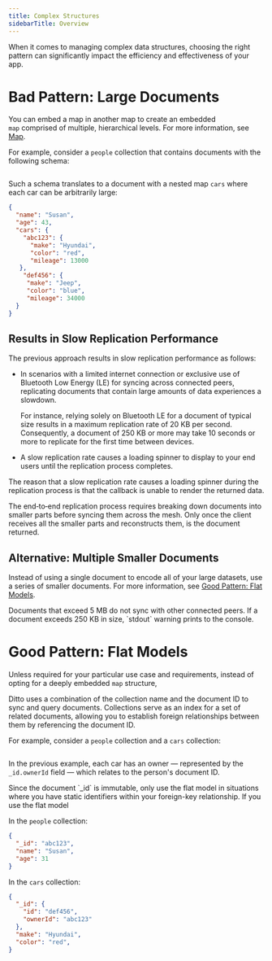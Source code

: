```yaml
---
title: Complex Structures
sidebarTitle: Overview
---
```


When it comes to managing complex data structures, choosing the right pattern can significantly impact the efficiency and effectiveness of your app.

# Bad Pattern: Large Documents

You can embed a map in another map to create an embedded `map` comprised of multiple, hierarchical levels. For more information, see [Map](<./../Data Types/Map.md>).

For example, consider a `people` collection that contains documents with the following schema:

<Frame>
  <img src="/v4-4/images/image-1.webp" alt=""/>
</Frame>


Such a schema translates to a document with a nested map `cars` where each car can be arbitrarily large:

```json
{
  "name": "Susan",
  "age": 43,
  "cars": {
    "abc123": {
      "make": "Hyundai",
      "color": "red",
      "mileage": 13000
   },
    "def456": {
     "make": "Jeep",
     "color": "blue",
     "mileage": 34000
  }
}
```

## Results in Slow Replication Performance

The previous approach results in slow replication performance as follows:

- In scenarios with a limited internet connection or exclusive use of Bluetooth Low Energy (LE) for syncing across connected peers, replicating documents that contain large amounts of data experiences a slowdown.&#x20;

  For instance, relying solely on Bluetooth LE for a document of typical size results in a maximum replication rate of 20 KB per second. Consequently, a document of 250 KB or more may take 10 seconds or more to replicate for the first time between devices.

- A slow replication rate causes a loading spinner to display to your end users until the replication process completes.&#x20;


<Info>
The reason that a slow replication rate causes a loading spinner during the replication process is that the callback is unable to render the returned data.&#x20;

The end‑to‑end replication process requires breaking down documents into smaller parts before syncing them across the mesh. Only once the client receives all the smaller parts and reconstructs them, is the document returned.
</Info>

## Alternative: Multiple Smaller Documents

Instead of using a single document to encode all of your large datasets, use a series of smaller documents. For more information, see [Good Pattern: Flat Models]().

<Warning>
Documents that exceed 5 MB do not sync with other connected peers.
</Warning>

<Error>
If a document exceeds 250 KB in size,  `stdout` warning prints to the console.
</Error>

# Good Pattern: Flat Models

Unless required for your particular use case and requirements, instead of opting for a deeply embedded `map` structure,&#x20;

Ditto uses a combination of the collection name and the document ID to sync and query documents. Collections serve as an index for a set of related documents, allowing you to establish foreign relationships between them by referencing the document ID.

For example, consider a `people` collection and a `cars` collection:&#x20;

<Frame>
  <img src="/v4-4/images/image-2.webp" alt=""/>
</Frame>


In the previous example, each car has an owner — represented by the `_id.ownerId` field — which relates to the person's document ID.&#x20;

<Warning>
Since the document `_id` is immutable, only use the flat model in situations where you have static identifiers within your foreign-key relationship. If you use the flat model
</Warning>

In the `people` collection:

```json
{
  "_id": "abc123",
  "name": "Susan",
  "age": 31
}
```

In the `cars` collection:

```json
{
  "_id": {
    "id": "def456",
    "ownerId": "abc123"
  },
  "make": "Hyundai",
  "color": "red",
}
```

